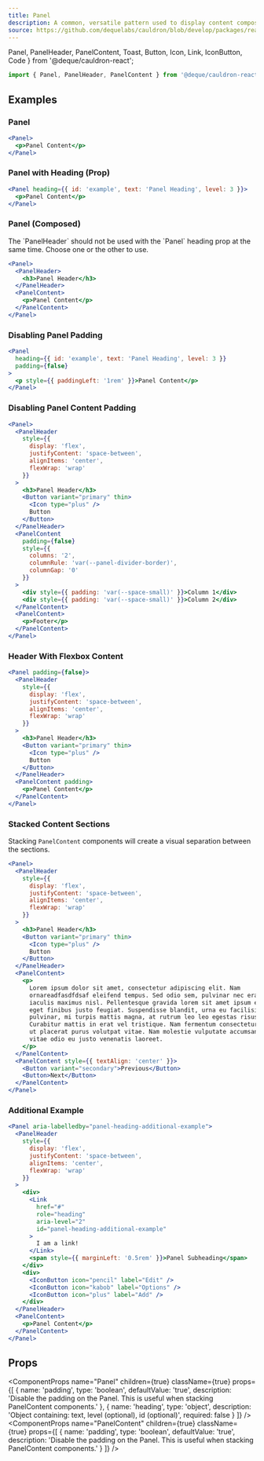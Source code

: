 ```yaml
---
title: Panel
description: A common, versatile pattern used to display content composed of different elements, usually in a collection.
source: https://github.com/dequelabs/cauldron/blob/develop/packages/react/src/components/Panel/index.tsx
---
```


  Panel,
  PanelHeader,
  PanelContent,
  Toast,
  Button,
  Icon,
  Link,
  IconButton,
  Code
} from '@deque/cauldron-react';

```js
import { Panel, PanelHeader, PanelContent } from '@deque/cauldron-react';
```

## Examples

### Panel

```jsx example
<Panel>
  <p>Panel Content</p>
</Panel>
```

### Panel with Heading (Prop)

```jsx example
<Panel heading={{ id: 'example', text: 'Panel Heading', level: 3 }}>
  <p>Panel Content</p>
</Panel>
```

### Panel (Composed)

<Note>
  The `PanelHeader` should not be used with the `Panel` heading prop at the same
  time. Choose one or the other to use.
</Note>

```jsx example
<Panel>
  <PanelHeader>
    <h3>Panel Header</h3>
  </PanelHeader>
  <PanelContent>
    <p>Panel Content</p>
  </PanelContent>
</Panel>
```

### Disabling Panel Padding

```jsx example
<Panel
  heading={{ id: 'example', text: 'Panel Heading', level: 3 }}
  padding={false}
>
  <p style={{ paddingLeft: '1rem' }}>Panel Content</p>
</Panel>
```

### Disabling Panel Content Padding

```jsx example
<Panel>
  <PanelHeader
    style={{
      display: 'flex',
      justifyContent: 'space-between',
      alignItems: 'center',
      flexWrap: 'wrap'
    }}
  >
    <h3>Panel Header</h3>
    <Button variant="primary" thin>
      <Icon type="plus" />
      Button
    </Button>
  </PanelHeader>
  <PanelContent
    padding={false}
    style={{
      columns: '2',
      columnRule: 'var(--panel-divider-border)',
      columnGap: '0'
    }}
  >
    <div style={{ padding: 'var(--space-small)' }}>Column 1</div>
    <div style={{ padding: 'var(--space-small)' }}>Column 2</div>
  </PanelContent>
  <PanelContent>
    <p>Footer</p>
  </PanelContent>
</Panel>
```

### Header With Flexbox Content

```jsx example
<Panel padding={false}>
  <PanelHeader
    style={{
      display: 'flex',
      justifyContent: 'space-between',
      alignItems: 'center',
      flexWrap: 'wrap'
    }}
  >
    <h3>Panel Header</h3>
    <Button variant="primary" thin>
      <Icon type="plus" />
      Button
    </Button>
  </PanelHeader>
  <PanelContent padding>
    <p>Panel Content</p>
  </PanelContent>
</Panel>
```

### Stacked Content Sections

Stacking `PanelContent` components will create a visual separation between the sections.

```jsx example
<Panel>
  <PanelHeader
    style={{
      display: 'flex',
      justifyContent: 'space-between',
      alignItems: 'center',
      flexWrap: 'wrap'
    }}
  >
    <h3>Panel Header</h3>
    <Button variant="primary" thin>
      <Icon type="plus" />
      Button
    </Button>
  </PanelHeader>
  <PanelContent>
    <p>
      Lorem ipsum dolor sit amet, consectetur adipiscing elit. Nam
      ornareadfasdfdsaf eleifend tempus. Sed odio sem, pulvinar nec erat ac,
      iaculis maximus nisl. Pellentesque gravida lorem sit amet ipsum efficitur,
      eget finibus justo feugiat. Suspendisse blandit, urna eu facilisis
      pulvinar, mi turpis mattis magna, at rutrum leo leo egestas risus.
      Curabitur mattis in erat vel tristique. Nam fermentum consectetur ipsum,
      ut placerat purus volutpat vitae. Nam molestie vulputate accumsan. Sed
      vitae odio eu justo venenatis laoreet.
    </p>
  </PanelContent>
  <PanelContent style={{ textAlign: 'center' }}>
    <Button variant="secondary">Previous</Button>
    <Button>Next</Button>
  </PanelContent>
</Panel>
```

### Additional Example

```jsx example
<Panel aria-labelledby="panel-heading-additional-example">
  <PanelHeader
    style={{
      display: 'flex',
      justifyContent: 'space-between',
      alignItems: 'center',
      flexWrap: 'wrap'
    }}
  >
    <div>
      <Link
        href="#"
        role="heading"
        aria-level="2"
        id="panel-heading-additional-example"
      >
        I am a link!
      </Link>
      <span style={{ marginLeft: '0.5rem' }}>Panel Subheading</span>
    </div>
    <div>
      <IconButton icon="pencil" label="Edit" />
      <IconButton icon="kabob" label="Options" />
      <IconButton icon="plus" label="Add" />
    </div>
  </PanelHeader>
  <PanelContent>
    <p>Panel Content</p>
  </PanelContent>
</Panel>
```

## Props

<ComponentProps
  name="Panel"
  children={true}
  className={true}
  props={[
    {
      name: 'padding',
      type: 'boolean',
      defaultValue: 'true',
      description:
        'Disable the padding on the Panel. This is useful when stacking PanelContent components.'
    },
    {
      name: 'heading',
      type: 'object',
      description: 'Object containing: text, level (optional), id (optional)',
      required: false
    }
  ]}
/>
<ComponentProps
  name="PanelContent"
  children={true}
  className={true}
  props={[
    {
      name: 'padding',
      type: 'boolean',
      defaultValue: 'true',
      description:
        'Disable the padding on the Panel. This is useful when stacking PanelContent components.'
    }
  ]}
/>
